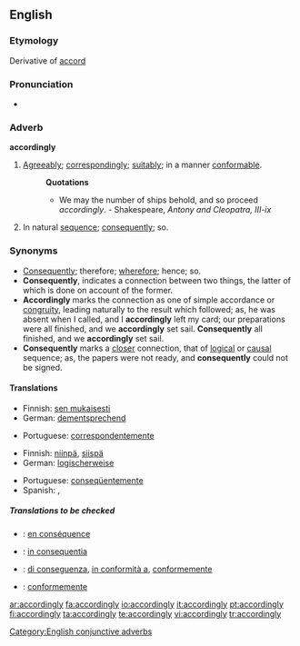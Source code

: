 ==English==

===Etymology===
Derivative of [[accord]]

===Pronunciation===
*{{audio|en-us-accordingly.ogg|Audio (US)}}

===Adverb===
'''accordingly'''

# [[agreeably|Agreeably]]; [[correspondingly]]; [[suitably]]; in a manner [[conformable]].
#:'''Quotations'''
#:*We may the number of ships behold, and so proceed ''accordingly''. - Shakespeare, ''Antony and Cleopatra, III-ix''
# In natural [[sequence]]; [[consequently]]; so.

===Synonyms===
*[[consequently|Consequently]]; therefore; [[wherefore]]; hence; so.
*'''Consequently''', indicates a connection between two things, the latter of which is done on account of the former.
*'''Accordingly''' marks the connection as one of simple accordance or [[congruity]], leading naturally to the result which followed; as, he was absent when I called, and I '''accordingly''' left my card; our preparations were all finished, and we '''accordingly''' set sail. '''Consequently''' all finished, and we '''accordingly''' set sail.
*'''Consequently''' marks a [[closer]] connection, that of [[logical]] or [[causal]] sequence; as, the papers were not ready, and '''consequently''' could not be signed.

====Translations====
{{rfc-level|Translations at L4+ not in L3 POS section (AutoFormat would have corrected level of Synonyms)}}
{{trans-top|Agreeably; correspondingly; suitably; in a manner conformable}}
*Finnish: [[sen mukaisesti]]
*German: [[dementsprechend]]
{{trans-mid}}
*Portuguese: [[correspondentemente]]
{{trans-bottom}}

{{trans-top|In natural sequence; consequently; so}}
*Finnish: [[niinpä]], [[siispä]]
*German: [[logischerweise]]
{{trans-mid}}
*Portuguese: [[conseqüentemente]]
*Spanish: {{t|es|por consiguiente}}, {{t-|es|consecuentemente}}
{{trans-bottom}}

=====Translations to be checked=====
{{checktrans}}
{{top}}
*{{ttbc|French}}: [[en conséquence]]
*{{ttbc|Interlingua}}: [[in consequentia]]
{{mid}}
*{{ttbc|Italian}}: [[di conseguenza]], [[in conformità a]], [[conformemente]]
*{{ttbc|Portuguese}}: [[conformemente]]
{{bottom}}

[[Category:English conjunctive adverbs]]

[[ar:accordingly]]
[[fa:accordingly]]
[[io:accordingly]]
[[it:accordingly]]
[[pt:accordingly]]
[[fi:accordingly]]
[[ta:accordingly]]
[[te:accordingly]]
[[vi:accordingly]]
[[tr:accordingly]]